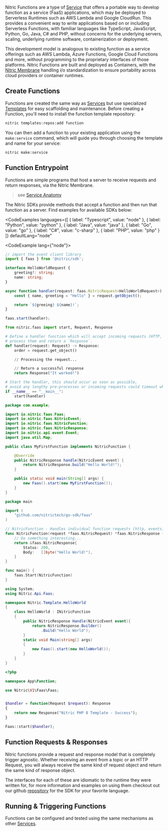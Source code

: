 Nitric Functions are a type of [Service](./overview) that offers a portable way to develop function as a service (FaaS) applications, which may be deployed to Serverless Runtimes such as AWS Lambda and Google CloudRun. This provides a convenient way to write applications based on or including Serverless Functions, with familiar languages like TypeScript, JavaScript, Python, Go, Java, C# and PHP, without concerns for the underlying servers, scaling, underlying runtime software, containerization or deployment.

This development model is analogous to existing function as a service offerings such as AWS Lambda, Azure Functions, Google Cloud Functions and more, without programming to the proprietary interfaces of those platforms. Nitric Functions are built and deployed as Containers, with the [Nitric Membrane](./nitric-membrane) handling i/o standardization to ensure portability across cloud providers or container runtimes.

## Create Functions

Functions are created the same way as [Services](./overview) but use specialized [Templates](./services-templates) for easy scaffolding and maintenance. Before creating a Function, you'll need to install the function template repository:

```bash
nitric templates:repos:add function
```

You can then add a function to your existing application using the `make:service` command, which will guide you through choosing the template and name for your service:

```
nitric make:service
```

## Function Entrypoint

Functions are simple programs that host a server to receive requests and return responses, via the Nitric Membrane.

> see [Service Anatomy](./services#service-anatomy)

The Nitric SDKs provide methods that accept a function and then run that function as a server. Find examples for available SDKs below:

<CodeExamples
	languages={[
	{
		label: "Typescript",
		value: "node"
	},
	{
		label: "Python",
		value: "python"
	},
	{
		label: "Java",
		value: "java"
	},
	{
		label: "Go",
		value: "go"
	},
	{
		label: "C#",
		value: "c-sharp"
	},
	{
		label: "PHP",
		value: "php"
	}
	]}
	defaultLang="node"
>
<CodeExample lang={"node"}>

```typescript
// import the event client library
import { faas } from '@nitric/sdk';

interface HelloWorldRequest {
	greeting?: string;
	name: string;
}

async function handler(request: faas.NitricRequest<HelloWorldRequest>): string {
	const { name, greeting = "Hello" } = request.getObject();

	return `${greeing} ${name}!`;
}

faas.start(handler);
```

</CodeExample>
<CodeExample lang="python">

```python
from nitric.faas import start, Request, Response

# Define a handler function which will accept incoming requests (HTTP, Events, etc.) 
# process them and return a `Response`.
def handler(request: Request) -> Response:
    order = request.get_object()

	// Processing the request...

	// Return a successful response
    return Response("It worked!")

# Start the handler, this should occur as soon as possible, 
# avoid any lengthy pre-processes or incoming requests could timeout while waiting.
if __name__ == "__main__":
    start(handler)
```

</CodeExample>

<CodeExample lang="java">

```java
package com.example;

import io.nitric.faas.Faas;
import io.nitric.faas.NitricEvent;
import io.nitric.faas.NitricFunction;
import io.nitric.faas.NitricResponse;
import io.nitric.api.event.Event;
import java.util.Map;

public class MyFirstFunction implements NitricFunction {

	@Override
	public NitricResponse handle(NitricEvent event) {
		return NitricResponse.build("Hello World!");
	}

	public static void main(String[] args) {
		new Faas().start(new MyFirstFunction());
	}
}
```

</CodeExample>

<CodeExample lang="go">

```go
package main

import (
	"github.com/nitrictech/go-sdk/faas"
)

// NitricFunction - Handles individual function requests (http, events, etc.)
func NitricFunction(request *faas.NitricRequest) *faas.NitricResponse {
	// Do something interesting...
	return &faas.NitricResponse{
		Status: 200,
		Body:   []byte("Hello World!"),
	}
}

func main() {
	faas.Start(NitricFunction)
}
```

</CodeExample>

<CodeExample lang="c-sharp">

```csharp
using System;
using Nitric.Api.Faas;

namespace Nitric.Template.HelloWorld
{
    class HelloWorld : INitricFunction
    {
        public NitricResponse Handle(NitricEvent event){
            return NitricResponse.Builder()
                .Build("Hello World");
        }
        static void Main(string[] args)
        {
            new Faas().start(new HelloWorld());
        }
    }
}
```

</CodeExample>

<CodeExample lang="php">

```php
<?php

namespace App\Function;

use Nitric\V1\Faas\Faas;


$handler = function(Request $request): Response
{
	return new Response("Nitric PHP 8 Template - Success");
}

Faas::start($handler);
```

</CodeExample>

</CodeExamples>

## Function Requests & Responses

Nitric functions provide a request and response model that is completely trigger agnostic. Whether receiving an event from a topic or an HTTP Request, you will always receive the same kind of request object and return the same kind of response object.

The interfaces for each of these are idiomatic to the runtime they were written for, for more information and examples on using them
checkout out our github [repository](https://github.com/nitrictech) for the SDK for your favorite language.

## Running & Triggering Functions

Functions can be configured and tested using the same mechanisms as other [Services](./services#running-services).